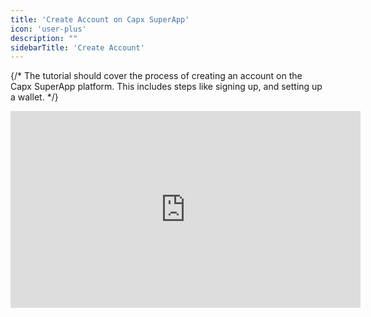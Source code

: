 ```yaml
---
title: 'Create Account on Capx SuperApp'
icon: 'user-plus'
description: ""
sidebarTitle: 'Create Account'
---
```


{/* <Note>
    The tutorial should cover the process of creating an account on the Capx SuperApp platform.
    This includes steps like signing up, and setting up a wallet.
</Note> */}

<iframe
  width="560"
  height="315"
  src="https://www.youtube.com/embed/KEH_kxHqRcI"
  title="Create Account on Capx SuperApp"
  frameborder="0"
  allow="accelerometer; autoplay; clipboard-write; encrypted-media; gyroscope; picture-in-picture"
  allowfullscreen
></iframe>